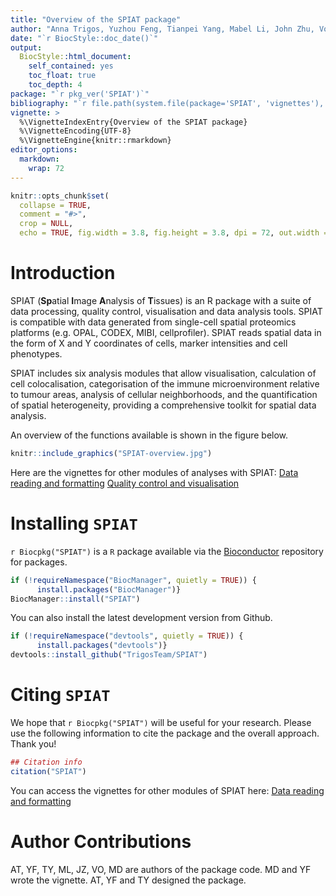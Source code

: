 ```yaml
---
title: "Overview of the SPIAT package"
author: "Anna Trigos, Yuzhou Feng, Tianpei Yang, Mabel Li, John Zhu, Volkan Ozcoban, Maria Doyle"
date: "`r BiocStyle::doc_date()`"
output:
  BiocStyle::html_document:
    self_contained: yes
    toc_float: true
    toc_depth: 4
package: "`r pkg_ver('SPIAT')`"
bibliography: "`r file.path(system.file(package='SPIAT', 'vignettes'), 'introduction.bib')`"    
vignette: >
  %\VignetteIndexEntry{Overview of the SPIAT package}
  %\VignetteEncoding{UTF-8}
  %\VignetteEngine{knitr::rmarkdown}
editor_options: 
  markdown: 
    wrap: 72
---
```


```r
knitr::opts_chunk$set(
  collapse = TRUE,
  comment = "#>",
  crop = NULL,
  echo = TRUE, fig.width = 3.8, fig.height = 3.8, dpi = 72, out.width = "60%")
```


# Introduction

SPIAT (**Sp**atial **I**mage **A**nalysis of **T**issues) is an R
package with a suite of data processing, quality control, visualisation and data 
analysis tools. SPIAT is compatible with data
generated from single-cell spatial proteomics platforms (e.g. OPAL,
CODEX, MIBI, cellprofiler). SPIAT reads spatial data in the form of X and Y
coordinates of cells, marker intensities and cell phenotypes.

SPIAT includes six analysis modules that allow visualisation,
calculation of cell colocalisation, categorisation of the immune
microenvironment relative to tumour areas, analysis of cellular
neighborhoods, and the quantification of spatial heterogeneity,
providing a comprehensive toolkit for spatial data analysis.

An overview of the functions available is shown in the figure below.

```r
knitr::include_graphics("SPIAT-overview.jpg")
```

Here are the vignettes for other modules of analyses with SPIAT:
[Data reading and formatting](data_reading-formatting.html)
[Quality control and visualisation](quality-control_visualisation.html)

# Installing `SPIAT`

`r Biocpkg("SPIAT")` is a `R` package available via the
[Bioconductor](http://bioconductor.org) repository for packages. 

```r
if (!requireNamespace("BiocManager", quietly = TRUE)) {
      install.packages("BiocManager")}
BiocManager::install("SPIAT")
```

You can also install the latest development version from Github.

```r
if (!requireNamespace("devtools", quietly = TRUE)) {
      install.packages("devtools")}
devtools::install_github("TrigosTeam/SPIAT")
```

# Citing `SPIAT`

We hope that `r Biocpkg("SPIAT")` will be useful for your research.
Please use the following information to cite the package and the overall
approach. Thank you!

```r
## Citation info
citation("SPIAT")
```




You can access the vignettes for other modules of SPIAT here:
[Data reading and formatting](data_reading-formatting.html)




# Author Contributions

AT, YF, TY, ML, JZ, VO, MD are authors of the package code. MD and YF
wrote the vignette. AT, YF and TY designed the package.

